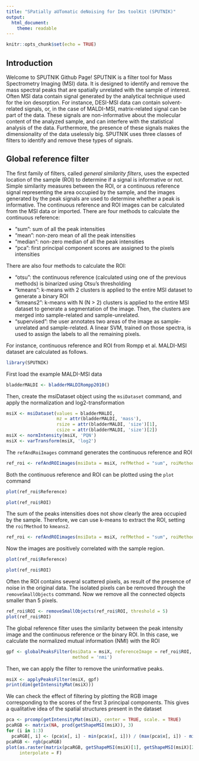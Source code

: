 ```yaml
---
title: "SPatially aUTomatic deNoising for Ims toolKit (SPUTNIK)"
output:
  html_document:
    theme: readable
---
```


```r
knitr::opts_chunk$set(echo = TRUE)
```

## Introduction

Welcome to SPUTNIK Github Page!
SPUTNIK is a filter tool for Mass Spectrometry Imaging (MSI) data. It is designed
to identify and remove the mass spectral peaks that are spatially unrelated with
the sample of interest. Often MSI data contain signal generated by the analytical
technique used for the ion desorption. For instance, DESI-MSI data can contain
solvent-related signals, or, in the case of MALDI-MSI, matrix-related signal can
be part of the data.
These signals are non-informative about the molecular content of the analyzed
sample, and can interfere with the statistical analysis of the data. Furthermore,
the presence of these signals makes the dimensionality of the data uselessly big.
SPUTNIK uses three classes of filters to identify and remove these types of
signals.

## Global reference filter

The first family of filters, called *general similarity filters*, uses the expected
location of the sample (ROI) to determine if a signal is informative or not.
Simple similarity measures between the ROI, or a continuous reference signal
representing the area occupied by the sample, and the images generated by the
peak signals are used to determine whether a peak is informative.
The continuous reference and ROI images can be calculated from the MSI data or imported.
There are four methods to calculate the continuous reference:

* "sum": sum of all the peak intensities
* "mean": non-zero mean of all the peak intensities
* "median": non-zero median of all the peak intensities
* "pca": first principal component scores are assigned to the pixels intensities

There are also four methods to calculate the ROI:

* "otsu": the continuous reference (calculated using one of the previous methods)
is binarized using Otsu's thresholding
* "kmeans": k-means with 2 clusters is applied to the entire MSI dataset to
generate a binary ROI
* "kmeans2": k-means with N (N > 2) clusters is applied to the entire MSI dataset
to generate a segmentation of the image. Then, the clusters are merged into sample-related
and sample-unrelated.
* "supervised": the user annotates two areas of the image as sample-unrelated and
sample-related. A linear SVM, trained on those spectra, is used to assign the
labels to all the remaining pixels.

For instance, continuous reference and ROI from Rompp et al. MALDI-MSI
dataset are calculated as follows.

```r
library(SPUTNIK)
```

First load the example MALDI-MSI data
```r
bladderMALDI <- bladderMALDIRompp2010() 
```

Then, create the msiDataset object using the `msiDataset` command, and apply the
normalization and log2-transformation
```r
msiX <- msiDataset(values = bladderMALDI,
                   mz = attr(bladderMALDI, 'mass'),
                   rsize = attr(bladderMALDI, 'size')[1],
                   csize = attr(bladderMALDI, 'size')[2])
msiX <- normIntensity(msiX, 'PQN')
msiX <- varTransform(msiX, 'log2')
```

The `refAndRoiImages` command generates the continuous reference and ROI
```r
ref_roi <- refAndROIimages(msiData = msiX, refMethod = "sum", roiMethod = "otsu")
```

Both the continuous reference and ROI can be plotted using the `plot` command
```r
plot(ref_roi$Reference)
```
```r
plot(ref_roi$ROI)
```

The sum of the peaks intensities does not show clearly the area occupied by the
sample. Therefore, we can use k-means to extract the ROI, setting the
`roifMethod` to `kmeans2`.

```r
ref_roi <- refAndROIimages(msiData = msiX, refMethod = "sum", roiMethod = "kmeans2")
```

Now the images are positively correlated with the sample region.
```r
plot(ref_roi$Reference)
```
```r
plot(ref_roi$ROI)
```

Often the ROI contains several scattered pixels, as result of the presence of noise
in the original data. The isolated pixels can be removed through the `removeSmallObjects`
command. Now we remove all the connected objects smaller than 5 pixels.

```r
ref_roi$ROI <- removeSmallObjects(ref_roi$ROI, threshold = 5)
plot(ref_roi$ROI)
```

The global reference filter uses the similarity between the peak intensity image
and the continuous reference or the binary ROI. In this case, we calculate the
normalized mutual information (NMI) with the ROI

```r
gpf <- globalPeaksFilter(msiData = msiX, referenceImage = ref_roi$ROI,
                         method = 'nmi')
```

Then, we can apply the filter to remove the uninformative peaks.

```r
msiX <- applyPeaksFilter(msiX, gpf)
print(dim(getIntensityMat(msiX)))
```

We can check the effect of filtering by plotting the RGB image corresponding to
the scores of the first 3 principal components. This gives a qualitative idea of
the spatial structures present in the dataset

```r
pca <- prcomp(getIntensityMat(msiX), center = TRUE, scale. = TRUE)
pcaRGB <- matrix(NA, prod(getShapeMSI(msiX)), 3)
for (i in 1:3)
  pcaRGB[, i] <- (pca$x[, i] - min(pca$x[, i])) / (max(pca$x[, i]) - min(pca$x[, i]))
pcaRGB <- rgb(pcaRGB)
plot(as.raster(matrix(pcaRGB, getShapeMSI(msiX)[1], getShapeMSI(msiX)[2])),
     interpolate = F)
```
